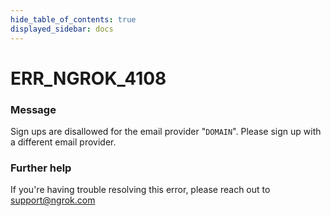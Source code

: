 ```yaml
---
hide_table_of_contents: true
displayed_sidebar: docs
---
```



# ERR_NGROK_4108

### Message

Sign ups are disallowed for the email provider "`DOMAIN`". Please sign up with a different email provider.

<ErrorDetails error="err_ngrok_4108" />

### Further help

If you're having trouble resolving this error, please reach out to [support@ngrok.com](mailto:support@ngrok.com?subject=Help%20with%20ERR_NGROK_4108)


